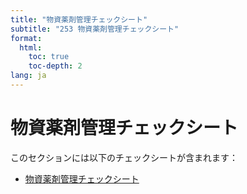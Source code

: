 ```yaml
---
title: "物資薬剤管理チェックシート"
subtitle: "253 物資薬剤管理チェックシート"
format: 
  html:
    toc: true
    toc-depth: 2
lang: ja
---
```


# 物資薬剤管理チェックシート

このセクションには以下のチェックシートが含まれます：

- [物資薬剤管理チェックシート](物資薬剤管理チェックシート.qmd)
